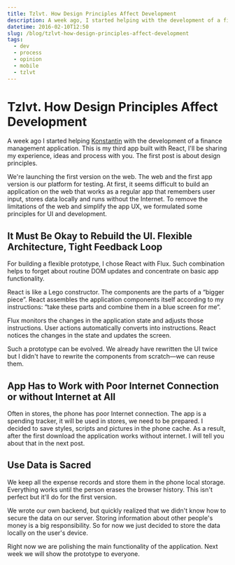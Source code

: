 ```yaml
---
title: Tzlvt. How Design Principles Affect Development
description: A week ago, I started helping with the development of a finance management app. This is my third app on React, and I'll be sharing my experiences, ideas, and process with you. The first post is about design principles.
datetime: 2016-02-10T12:50
slug: /blog/tzlvt-how-design-principles-affect-development
tags:
  - dev
  - process
  - opinion
  - mobile
  - tzlvt
---
```


# Tzlvt. How Design Principles Affect Development

A week ago I started helping [Konstantin](https://yumadilov.com/) with the development of a finance management application. This is my third app built with React, I'll be sharing my experience, ideas and process with you. The first post is about design principles.

We're launching the first version on the web. The web and the first app version is our platform for testing. At first, it seems difficult to build an application on the web that works as a regular app that remembers user input, stores data locally and runs without the Internet. To remove the limitations of the web and simplify the app UX, we formulated some principles for UI and development.

## It Must Be Okay to Rebuild the UI. Flexible Architecture, Tight Feedback Loop

For building a flexible prototype, I chose React with Flux. Such combination helps to forget about routine DOM updates and concentrate on basic app functionality.

React is like a Lego constructor. The components are the parts of a “bigger piece”. React assembles the application components itself according to my instructions: “take these parts and combine them in a blue screen for me“.

Flux monitors the changes in the application state and adjusts those instructions. User actions automatically converts into instructions. React notices the changes in the state and updates the screen.

Such a prototype can be evolved. We already have rewritten the UI twice but I didn't have to rewrite the components from scratch—we can reuse them.

## App Has to Work with Poor Internet Connection or without Internet at All

Often in stores, the phone has poor Internet connection. The app is a spending tracker, it will be used in stores, we need to be prepared. I decided to save styles, scripts and pictures in the phone cache. As a result, after the first download the application works without internet. I will tell you about that in the next post.

## Use Data is Sacred

We keep all the expense records and store them in the phone local storage. Everything works until the person erases the browser history. This isn't perfect but it'll do for the first version.

We wrote our own backend, but quickly realized that we didn't know how to secure the data on our server. Storing information about other people's money is a big responsibility. So for now we just decided to store the data locally on the user's device.

Right now we are polishing the main functionality of the application. Next week we will show the prototype to everyone.
